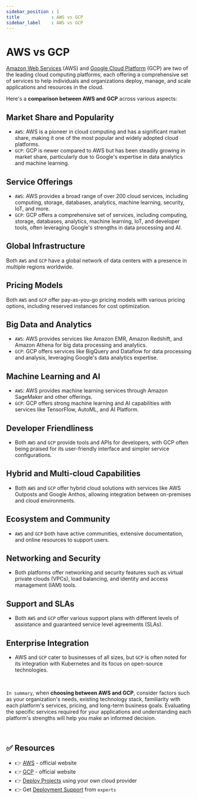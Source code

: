 ```yaml
---
sidebar_position : 1
title            : AWS vs GCP
sidebar_label    : AWS vs GCP
---
```


# AWS vs GCP

[Amazon Web Services](https://aws.amazon.com/) (AWS) and [Google Cloud Platform](https://cloud.google.com/gcp) (GCP) are two of the leading cloud computing platforms, each offering a comprehensive set of services to help individuals and organizations deploy, manage, and scale applications and resources in the cloud. 

Here's a **comparison between AWS and GCP** across various aspects:

## **Market Share and Popularity**
   
- `AWS`: AWS is a pioneer in cloud computing and has a significant market share, making it one of the most popular and widely adopted cloud platforms.
- `GCP`: GCP is newer compared to AWS but has been steadily growing in market share, particularly due to Google's expertise in data analytics and machine learning.

## **Service Offerings**

- `AWS`: AWS provides a broad range of over 200 cloud services, including computing, storage, databases, analytics, machine learning, security, IoT, and more.
- `GCP`: GCP offers a comprehensive set of services, including computing, storage, databases, analytics, machine learning, IoT, and developer tools, often leveraging Google's strengths in data processing and AI.

## **Global Infrastructure**

Both `AWS` and `GCP` have a global network of data centers with a presence in multiple regions worldwide.

## **Pricing Models**

Both `AWS` and `GCP` offer pay-as-you-go pricing models with various pricing options, including reserved instances for cost optimization.

## **Big Data and Analytics**

- `AWS`: AWS provides services like Amazon EMR, Amazon Redshift, and Amazon Athena for big data processing and analytics.
- `GCP`: GCP offers services like BigQuery and Dataflow for data processing and analysis, leveraging Google's data analytics expertise.

## **Machine Learning and AI**

- `AWS`: AWS provides machine learning services through Amazon SageMaker and other offerings.
- `GCP`: GCP offers strong machine learning and AI capabilities with services like TensorFlow, AutoML, and AI Platform.

## **Developer Friendliness**

- Both `AWS` and `GCP` provide tools and APIs for developers, with GCP often being praised for its user-friendly interface and simpler service configurations.

## **Hybrid and Multi-cloud Capabilities**

- Both `AWS` and `GCP` offer hybrid cloud solutions with services like AWS Outposts and Google Anthos, allowing integration between on-premises and cloud environments.

## **Ecosystem and Community**

- `AWS` and `GCP` both have active communities, extensive documentation, and online resources to support users.

## **Networking and Security**

- Both platforms offer networking and security features such as virtual private clouds (VPCs), load balancing, and identity and access management (IAM) tools.

## **Support and SLAs**

- Both `AWS` and `GCP` offer various support plans with different levels of assistance and guaranteed service level agreements (SLAs).

## **Enterprise Integration**

- AWS and `GCP` cater to businesses of all sizes, but `GCP` is often noted for its integration with Kubernetes and its focus on open-source technologies.

<br />

`In summary`, when **choosing between AWS and GCP**, consider factors such as your organization's needs, existing technology stack, familiarity with each platform's services, pricing, and long-term business goals. 
Evaluating the specific services required for your applications and understanding each platform's strengths will help you make an informed decision.

<br />

## ✅ Resources

- 👉 [AWS](https://aws.amazon.com/) - official website
- 👉 [GCP](https://cloud.google.com/gcp) - official website
- 👉 [Deploy Projects](https://deploypro.dev/) using your own cloud provider
- 👉 Get [Deployment Support](https://deploypro.dev/support/) from `experts` 
